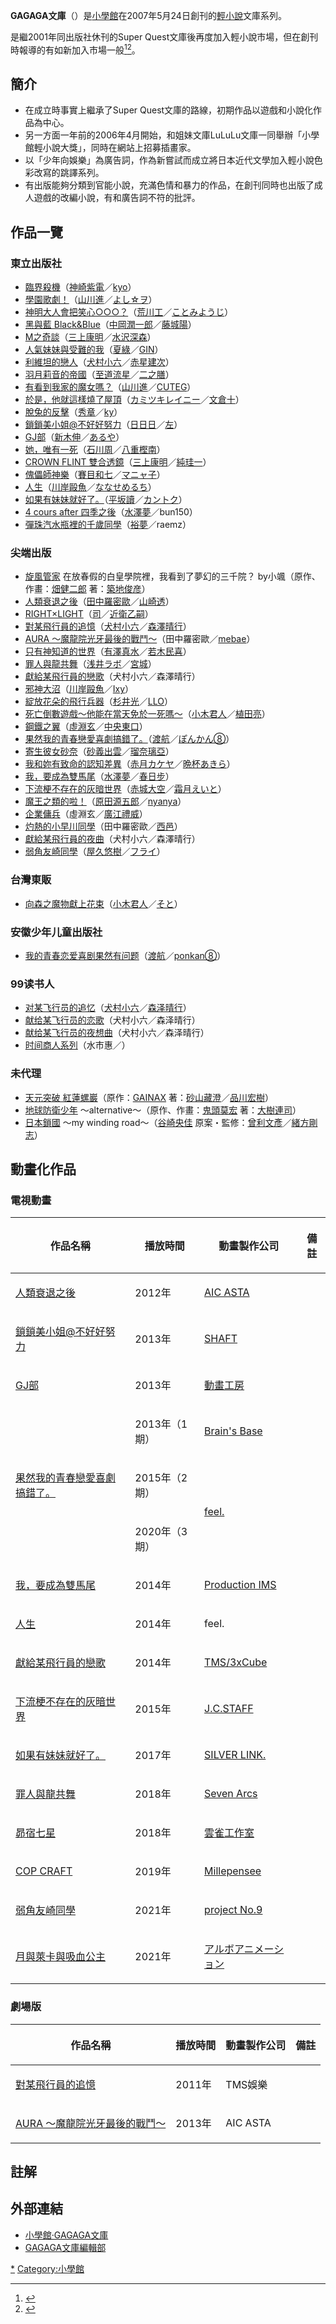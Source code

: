{{Japanese|japanese= ガガガ文庫|kana= ガガガぶんこ|romaji= Gagaga bunko}}
'''GAGAGA文庫'''（{{lang-ja|'''ガガガ文庫'''}}）是[[小學館|小學館]]在2007年5月24日創刊的[[輕小說|輕小說]]文庫系列。

是繼2001年同出版社休刊的Super Quest文庫後再度加入輕小說市場，但在創刊時報導的有如新加入市場一般<ref>[http://animeanime.jp/news/archives/2006/04/2007411.html {{Wayback|url=http://animeanime.jp/news/archives/2006/04/2007411.html |date=20070927022607 }} {{Wayback|url=http://animeanime.jp/news/archives/2006/04/2007411.html |date=20070927022607 }} {{Wayback|url=http://animeanime.jp/news/archives/2006/04/2007411.html |date=20070927022607 }} {{Wayback|url=http://animeanime.jp/news/archives/2006/04/2007411.html |date=20070927022607 }} {{Wayback|url=http://animeanime.jp/news/archives/2006/04/2007411.html |date=20070927022607 }} {{lang|ja|小学館2007年ライトノベル市場参入}}]{{lang|ja|（アニメ! アニメ!・2006年4月11日）}}</ref><ref>[http://www.shoten.co.jp/nisho/bookstore/shinbun/view.asp?PageViewNo=5675 {{lang|ja|ガガガ文庫とルルル文庫 5月にライトノベル市場参入}}] {{Wayback|url=http://www.shoten.co.jp/nisho/bookstore/shinbun/view.asp?PageViewNo=5675 |date=20071016150637 }}{{lang|ja|（全国書店新聞・2007年3月21日）}}</ref>。

== 簡介 ==
*在成立時事實上繼承了Super Quest文庫的路線，初期作品以遊戲和小說化作品為中心。
*另一方面一年前的2006年4月開始，和姐妹文庫LuLuLu文庫一同舉辦「小學館輕小說大獎」，同時在網站上招募插畫家。
*以「少年向娛樂」為廣告詞，作為新嘗試而成立將日本近代文學加入輕小說色彩改寫的跳譯系列。
*有出版能夠分類到官能小說，充滿色情和暴力的作品，在創刊同時也出版了成人遊戲的改編小說，有和廣告詞不符的批評。

== 作品一覽 ==
{{動態列表}}

=== 東立出版社 ===
*[[臨界殺機|臨界殺機]]（[[神崎紫電|神崎紫電]]／[[kyo|kyo]]）
*[[學園歌劇！|學園歌劇！]]（[[山川進|山川進]]／[[よし☆ヲ|よし☆ヲ]]）
*[[神明大人會把笑心○○○？|神明大人會把笑心○○○？]]（[[荒川工|荒川工]]／[[ことみようじ|ことみようじ]]）
*[[黑與藍_Black&Blue|黑與藍 Black&Blue]]（[[中岡潤一郎|中岡潤一郎]]／[[藤城陽|藤城陽]]）
*[[M之奇談|M之奇談]]（[[三上康明|三上康明]]／[[水沢深森|水沢深森]]）
*[[人氣妹妹與受難的我|人氣妹妹與受難的我]]（[[夏綠|夏綠]]／[[GIN|GIN]]）
*[[利維坦的戀人|利維坦的戀人]]（[[犬村小六|犬村小六]]／[[赤星建次|赤星建次]]）
*[[羽月莉音的帝國|羽月莉音的帝國]]（[[至道流星|至道流星]]／[[二之膳|二之膳]]）
*[[有看到我家的魔女嗎？|有看到我家的魔女嗎？]]（[[山川進|山川進]]／[[CUTEG|CUTEG]]）
*[[於是，他就這樣燒了屋頂|於是，他就這樣燒了屋頂]]（[[カミツキレイニー|カミツキレイニー]]／[[文倉十|文倉十]]）
*[[脫兔的反擊|脫兔的反擊]]（[[秀章|秀章]]／[[ky|ky]]）
*[[鎖鎖美小姐@不好好努力|鎖鎖美小姐@不好好努力]]（[[日日日|日日日]]／[[左_(插畫家)|左]]）
*[[GJ部|GJ部]]（[[新木伸|新木伸]]／[[あるや|あるや]]）
*[[她，唯有一死|她，唯有一死]]（[[石川周|石川周]]／[[八重樫南|八重樫南]]）
*[[CROWN_FLINT_雙合透鏡|CROWN FLINT 雙合透鏡]]（[[三上康明|三上康明]]／[[純珪一|純珪一]]）
*[[傀儡師神樂|傀儡師神樂]]（[[賽目和七|賽目和七]]／[[マニャ子|マニャ子]]）
*[[人生_(輕小說)|人生]]（[[川岸毆魚|川岸毆魚]]／[[ななせめるち|ななせめるち]]）
*[[如果有妹妹就好了。|如果有妹妹就好了。]]（[[平坂讀|平坂讀]]／[[監督_(插畫家)|カントク]]）
*[[4_cours_after_四季之後|4 cours after 四季之後]]（[[水澤夢|水澤夢]]／bun150）
*[[彈珠汽水瓶裡的千歲同學|彈珠汽水瓶裡的千歲同學]]（[[裕夢|裕夢]]／raemz）

=== 尖端出版 ===
*[[旋風管家|旋風管家]] 在放春假的白皇學院裡，我看到了夢幻的三千院？ by小颯（原作、作畫：[[畑健二郎|畑健二郎]] 著：[[築地俊彦|築地俊彦]]）
*[[人類衰退之後|人類衰退之後]]（[[田中羅密歐|田中羅密歐]]／[[山崎透|山崎透]]）
*[[RIGHT×LIGHT|RIGHT×LIGHT]]（[[司|司]]／[[近衛乙嗣|近衛乙嗣]]）
*[[對某飛行員的追憶|對某飛行員的追憶]]（[[犬村小六|犬村小六]]／[[森澤晴行|森澤晴行]]）
*[[AURA_〜魔龍院光牙最後的戰鬥〜|AURA 〜魔龍院光牙最後的戰鬥〜]]（田中羅密歐／[[mebae|mebae]]）
*[[只有神知道的世界|只有神知道的世界]]（[[有澤真水|有澤真水]]／[[若木民喜|若木民喜]]）
*[[罪人與龍共舞|罪人與龍共舞]]（[[浅井ラボ|浅井ラボ]]／[[宮城縣|宮城]]）
*[[獻給某飛行員的戀歌|獻給某飛行員的戀歌]]（犬村小六／森澤晴行）
*[[邪神大沼|邪神大沼]]（[[川岸毆魚|川岸毆魚]]／[[Ixy|Ixy]]）
*[[綻放花朵的飛行兵器|綻放花朵的飛行兵器]]（[[杉井光|杉井光]]／[[LLO|LLO]]）
*[[死亡倒數遊戲～他能在當天免於一死嗎～|死亡倒數遊戲～他能在當天免於一死嗎～]]（[[小木君人|小木君人]]／[[植田亮|植田亮]]）
*[[鋼鐵之翼|鋼鐵之翼]]（[[虛淵玄|虛淵玄]]／[[中央東口|中央東口]]）
*[[果然我的青春戀愛喜劇搞錯了。|果然我的青春戀愛喜劇搞錯了。]]（[[渡航|渡航]]／[[ぽんかん⑧|ぽんかん⑧]]）
*[[寄生彼女砂奈|寄生彼女砂奈]]（[[砂義出雲|砂義出雲]]／[[瑠奈璃亞|瑠奈璃亞]]）
*[[我和妳有致命的認知差異|我和妳有致命的認知差異]]（[[赤月カケヤ|赤月カケヤ]]／[[晩杯あきら|晩杯あきら]]）
*[[我，要成為雙馬尾|我，要成為雙馬尾]]（[[水澤夢|水澤夢]]／[[春日步|春日步]]）
*[[下流梗不存在的灰暗世界|下流梗不存在的灰暗世界]]（[[赤城大空|赤城大空]]／[[霜月えいと|霜月えいと]]）
*[[魔王之類的啦！|魔王之類的啦！]]（[[原田源五郎|原田源五郎]]／[[nyanya|nyanya]]）
*[[企業傭兵|企業傭兵]]（虛淵玄／[[廣江禮威|廣江禮威]]）
*[[灼熱的小早川同學|灼熱的小早川同學]]（田中羅密歐／[[西邑|西邑]]）
*[[獻給某飛行員的夜曲|獻給某飛行員的夜曲]]（犬村小六／森澤晴行）
*[[弱角友崎同學|弱角友崎同學]]（[[屋久悠樹|屋久悠樹]]／[[フライ|フライ]]）

=== 台灣東販 ===
*[[向森之魔物獻上花束|向森之魔物獻上花束]]（[[小木君人|小木君人]]／[[そと|そと]]）

=== 安徽少年儿童出版社 ===
*[[我的青春恋爱喜剧果然有问题|我的青春恋爱喜剧果然有问题]]（[[渡航|渡航]]／[[ponkan⑧|ponkan⑧]]）

=== 99读书人 ===
*[[对某飞行员的追忆|对某飞行员的追忆]]（[[犬村小六|犬村小六]]／[[森泽晴行|森泽晴行]]）
*[[献给某飞行员的恋歌|献给某飞行员的恋歌]]（犬村小六／森泽晴行）
*[[献给某飞行员的夜想曲|献给某飞行员的夜想曲]]（犬村小六／森泽晴行）
*[[时间商人|时间商人系列]]（水市惠／{{Tsl|ja|カズアキ|KAZUAKI}}）

=== 未代理 ===
*[[天元突破_紅蓮螺巖|天元突破 紅蓮螺巖]]（原作：[[GAINAX|GAINAX]] 著：[[砂山藏澄|砂山藏澄]]／[[品川宏樹|品川宏樹]]）
*[[地球防衛少年|地球防衛少年]] 〜alternative〜（原作、作畫：[[鬼頭莫宏|鬼頭莫宏]] 著：[[大樹連司|大樹連司]]）
*[[日本鎖國|日本鎖國]] 〜my winding road〜（[[谷崎央佳|谷崎央佳]] 原案・監修：[[曾利文彥|曾利文彥]]／[[緒方剛志|緒方剛志]]）


== 動畫化作品 ==
=== 電視動畫 ===
{| class="wikitable" style="font-size:smaller"
!作品名稱
!播放時間
!動畫製作公司
!備註
|-
|[[人類衰退之後|人類衰退之後]]
|2012年
|[[動畫國際公司|AIC ASTA]]
|
|-
|[[鎖鎖美小姐@不好好努力|鎖鎖美小姐@不好好努力]]
|2013年
|[[SHAFT|SHAFT]]
|
|-
|[[GJ部|GJ部]]
|2013年
|[[動畫工房|動畫工房]]
|
|-
|rowspan="3"|[[果然我的青春戀愛喜劇搞錯了。|果然我的青春戀愛喜劇搞錯了。]]
|2013年（1期）
|[[Brain's_Base|Brain's Base]]
|rowspan="3"|
|-
|2015年（2期）
|rowspan="2"|[[feel.|feel.]]
|-
|2020年（3期）
|-
|[[我，要成為雙馬尾|我，要成為雙馬尾]]
|2014年
|[[Production_IMS|Production IMS]]
|
|-
|[[人生_(輕小說)|人生]]
|2014年
|feel.
|
|-
|[[獻給某飛行員的戀歌|獻給某飛行員的戀歌]]
|2014年
|[[TMS娛樂|TMS/3xCube]]
|
|-
|[[下流梗不存在的灰暗世界|下流梗不存在的灰暗世界]]
|2015年
|[[J.C.STAFF|J.C.STAFF]]
|
|-
|[[如果有妹妹就好了。|如果有妹妹就好了。]]
|2017年
|[[SILVER_LINK.|SILVER LINK.]]
|
|-
|[[罪人與龍共舞|罪人與龍共舞]]
|2018年
|[[Seven_Arcs|Seven Arcs]]
|
|-
|[[昴宿七星|昴宿七星]]
|2018年
|[[雲雀工作室|雲雀工作室]]
|
|-
|[[COP_CRAFT|COP CRAFT]]
|2019年
|[[Millepensee|Millepensee]]
|
|-
|[[弱角友崎同學|弱角友崎同學]]
|2021年
|[[project_No.9|project No.9]]
|
|-
|[[月與萊卡與吸血公主|月與萊卡與吸血公主]]
|2021年
|[[アルボアニメーション|アルボアニメーション]]
|
|}

=== 劇場版 ===
{| class="wikitable" style="font-size:smaller"
!作品名稱
!播放時間
!動畫製作公司
!備註
|-
|[[對某飛行員的追憶|對某飛行員的追憶]]
|2011年
|TMS娛樂
|
|-
|[[AURA_～魔龍院光牙最後的戰鬥～|AURA ～魔龍院光牙最後的戰鬥～]]
|2013年
|AIC ASTA
|
|}


== 註解 ==
<references/>

== 外部連結 ==
*[http://gagagabunko.jp/ 小學館·GAGAGA文庫]{{Wayback|url=http://gagagabunko.jp/ |date=20160519041359 }}
*[https://web.archive.org/web/20071111115801/http://ga3.gagaga-lululu.jp/write/ GAGAGA文庫編輯部]

{{日本主要輕小說文庫}}{{小學館}}
[[Category:GAGAGA文庫|*]]
[[Category:小學館|Category:小學館]]